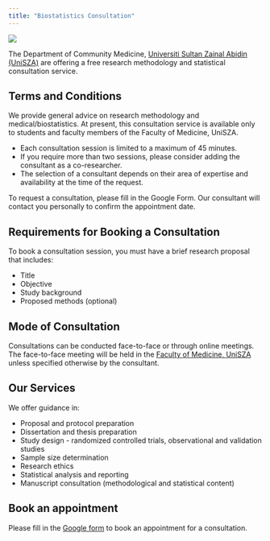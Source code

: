 ```yaml
---
title: "Biostatistics Consultation"
---
```


![](image/logo-fp.png)

The Department of Community Medicine, [Universiti Sultan Zainal Abidin (UniSZA)](https://www.unisza.edu.my/) are offering a free research methodology and statistical consultation service.

## Terms and Conditions

We provide general advice on research methodology and medical/biostatistics. At present, this consultation service is available only to students and faculty members of the Faculty of Medicine, UniSZA.

-   Each consultation session is limited to a maximum of 45 minutes.
-   If you require more than two sessions, please consider adding the consultant as a co-researcher.
-   The selection of a consultant depends on their area of expertise and availability at the time of the request.

To request a consultation, please fill in the Google Form. Our consultant will contact you personally to confirm the appointment date.

## Requirements for Booking a Consultation

To book a consultation session, you must have a brief research proposal that includes:

-    Title
-    Objective
-    Study background
-    Proposed methods (optional)

## Mode of Consultation

Consultations can be conducted face-to-face or through online meetings. The face-to-face meeting will be held in the [Faculty of Medicine, UniSZA](https://maps.app.goo.gl/C5WXT2HbS6gU6dSM7) unless specified otherwise by the consultant.

## Our Services

We offer guidance in:

-   Proposal and protocol preparation
-   Dissertation and thesis preparation
-   Study design - randomized controlled trials, observational and validation studies
-   Sample size determination
-   Research ethics
-   Statistical analysis and reporting
-   Manuscript consultation (methodological and statistical content)

## Book an appointment

Please fill in the [Google form](https://docs.google.com/forms/d/e/1FAIpQLSdyRgbXAwyBvZXY4I0cAMAhPaGCdTjKZ3ZwRwbQG0IQPYpgJg/viewform?usp=dialog) to book an appointment for a consultation.
